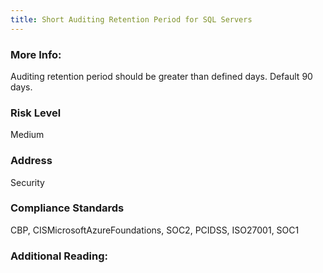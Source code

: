 ```yaml
---
title: Short Auditing Retention Period for SQL Servers
---
```


### More Info:

Auditing retention period should be greater than defined days. Default 90 days.

### Risk Level

Medium

### Address

Security

### Compliance Standards

CBP, CISMicrosoftAzureFoundations, SOC2, PCIDSS, ISO27001, SOC1

### Additional Reading:
